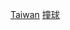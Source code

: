 {{Commons category|Billiards in Taiwan}}
{{各地中文名
|名词=cue sports
|cn=台球、桌球
|tw=撞球、彈子
|hk=桌球
|sg=桌球
|where=日本、韓國漢字
|other=撞-{}-球
}}

[[Category:各國撞球|Taiwan]]
[[Category:台灣各類體育|撞球]]